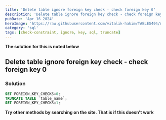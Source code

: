 ```yaml
---
title: 'Delete table ignore foreign key check - check foreign key 0'
description: 'Delete table ignore foreign key check - check foreign key 0'
pubDate: 'Apr 16 2024'
heroImage: 'https://raw.githubusercontent.com/vitalik-hakim/TABLES404/main/error_b/sql.png'
category: 'sql'
tags: [check-constraint, ignore, key, sql, truncate]
---
```


**The solution for this is noted below**

## Delete table ignore foreign key check - check foreign key 0

### Solution

```sql
SET FOREIGN_KEY_CHECKS=0;
TRUNCATE TABLE `table_name`;
SET FOREIGN_KEY_CHECKS=1;
```

**Try other methods by searching on the site. That is if this doesn't work**
